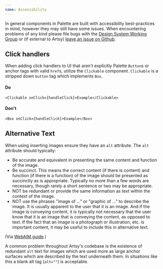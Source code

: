 ```yaml
---
name: Accessibility
---
```


In general components in Palette are built with accessibility best-practices in mind, however they may  still have some issues. When encountering problems of any kind please file bugs with the [Design System Working Group](https://artsyproduct.atlassian.net/jira/software/projects/DSWGW/boards/98) or (if external to Artsy) [leave an issue on Github](https://github.com/artsy/palette/issues/new).

## Click handlers

When adding click handlers to UI that aren't explicitly Palette `Button`s or anchor tags with valid `href`s, utilize the `Clickable` component. `Clickable` is a stripped down `button` tag which implements `Box`.

#### Do

```tsx
<Clickable onClick={handleClick}>Example</Clickable>
```

#### Don't

```tsx
<Box onClick={handleClick}>Example</Box>
```

## Alternative Text

When using inserting images ensure they have an `alt` attribute. The `alt` attribute should typically:

* Be accurate and equivalent in presenting the same content and function of the image.
* Be succinct. This means the correct content (if there is content) and function (if there is a function) of the image should be presented as succinctly as is appropriate. Typically no more than a few words are necessary, though rarely a short sentence or two may be appropriate.
* NOT be redundant or provide the same information as text within the context of the image.
* NOT use the phrases "image of ..." or "graphic of ..." to describe the image. It is usually apparent to the user that it is an image. And if the image is conveying content, it is typically not necessary that the user know that it is an image that is conveying the content, as opposed to text. If the fact that an image is a photograph or illustration, etc. is important content, it may be useful to include this in alternative text.

(Via [WebAIM guide](https://webaim.org/techniques/alttext/).)

A common problem throughout Artsy's codebase is the existence of redundant `alt` text for images which are used more as large anchor surfaces which are described by the text underneath them. In situations like this a blank alt tag (`alt=""`) is acceptable.

